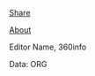 ::: {.modalpanel}
<!-- check https://icons.getbootstrap.com for icons! -->
<a href="#" data-micromodal-trigger="modal-useremix" tabindex="0">
  <i class="bi bi-share-fill"></i>
  Share
</a>

<a href="#" data-micromodal-trigger="modal-about" tabindex="0">
  <i class="bi bi-clipboard-data"></i>
  About
</a>

<!-- if there's room here, put credits on two lines:
  * Editor names, 360info (hint: put &shy; in the middle of long names!)
  * Data: ORG
  (if there isn't room, put it in the ABOUT dialog) -->
Editor Name, 360info

Data: ORG
:::
